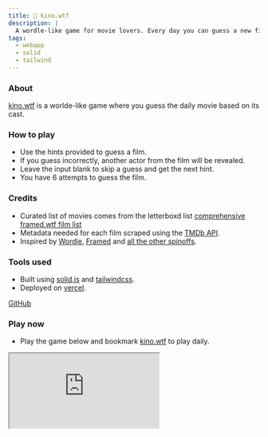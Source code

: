 ```yaml
---
title: 📼 kino.wtf
description: |
  A wordle-like game for movie lovers. Every day you can guess a new film based on its cast. 
tags:
  - webapp
  - solid
  - tailwind
---
```

### About
[kino.wtf](https://kino.wtf) is a worlde-like game where you guess the daily movie based on its cast. 

### How to play
- Use the hints provided to guess a film.
- If you guess incorrectly, another actor from the film will be revealed.
- Leave the input blank to skip a guess and get the next hint.
- You have 6 attempts to guess the film.

### Credits
- Curated list of movies comes from the letterboxd list [comprehensive framed.wtf film list](https://letterboxd.com/tispe/list/comprehensive-framedwtf-film-list/)
- Metadata needed for each film scraped using the [TMDb API](https://developer.themoviedb.org/reference/intro/getting-started).
- Inspired by [Wordle](https://www.nytimes.com/games/wordle/index.html), [Framed](https://framed.wtf) and [all the other spinoffs](https://rwmpelstilzchen.gitlab.io/wordles/).

### Tools used
- Built using [solid.js](https://solidjs.com) and [tailwindcss](https://tailwindcss.com).
- Deployed on [vercel](https://vercel.app).

[GitHub](https://github.com/kaischuygon/kino.wtf)

### Play now
- Play the game below and bookmark [kino.wtf](https://kino.wtf) to play daily.

<iframe
    title="kino.wtf"
    class="aspect-[9/12] max-w-screen-sm w-full mx-auto overflow-scroll brutalist-outline"
    src="https://kino.wtf/">
</iframe>